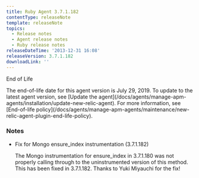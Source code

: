 ```yaml
---
title: Ruby Agent 3.7.1.182
contentType: releaseNote
template: releaseNote
topics:
  - Release notes
  - Agent release notes
  - Ruby release notes
releaseDateTime: '2013-12-31 16:08'
releaseVersion: 3.7.1.182
downloadLink: ''
---
```


End of Life

<Callout variant="important">
  The end-of-life date for this agent version is July 29, 2019. To update to the latest agent version, see [Update the agent](/docs/agents/manage-apm-agents/installation/update-new-relic-agent). For more information, see [End-of-life policy](/docs/agents/manage-apm-agents/maintenance/new-relic-agent-plugin-end-life-policy).
</Callout>

### Notes

* Fix for Mongo ensure_index instrumentation (3.7.1.182)

  The Mongo instrumentation for ensure_index in 3.7.1.180 was not properly calling through to the uninstrumented version of this method. This has been fixed in 3.7.1.182. Thanks to Yuki Miyauchi for the fix!
